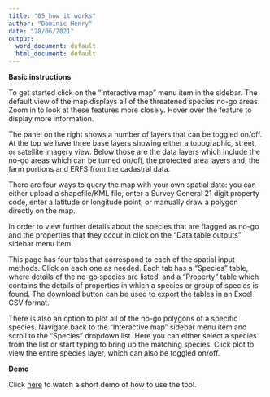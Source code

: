 ```yaml
---
title: "05_how it works"
author: "Dominic Henry"
date: "28/06/2021"
output:
  word_document: default
  html_document: default
---
```


**Basic instructions**

To get started click on the "Interactive map" menu item in the sidebar. The default view of the map displays all of the threatened species no-go areas. Zoom in to look at these features more closely. Hover over the feature to display more information.

The panel on the right shows a number of layers that can be toggled on/off. At the top we have three base layers showing either a topographic, street, or satellite imagery view. Below those are the data layers which include the no-go areas which can be turned on/off, the protected area layers and, the farm portions and ERFS from the cadastral data.

There are four ways to query the map with your own spatial data: you can either upload a shapefile/KML file, enter a Survey General 21 digit property code, enter a latitude or longitude point, or manually draw a polygon directly on the map.

In order to view further details about the species that are flagged as no-go and the properties that they occur in click on the “Data table outputs” sidebar menu item.

This page has four tabs that correspond to each of the spatial input methods. Click on each one as needed. Each tab has a “Species” table, where details of the no-go species are listed, and a “Property” table which contains the details of properties in which a species or group of species is found. The download button can be used to export the tables in an Excel CSV format.

There is also an option to plot all of the no-go polygons of a specific species. Navigate back to the “Interactive map” sidebar menu item and scroll to the “Species” dropdown list. Here you can either select a species from the list or start typing to bring up the matching species. Click plot to view the entire species layer, which can also be toggled on/off.

**Demo**

Click [here](https://www.youtube.com/watch?v=98ynFNbRZ_A&ab_channel=TheEndangeredWildlifeTrust) to watch a short demo of how to use the tool.